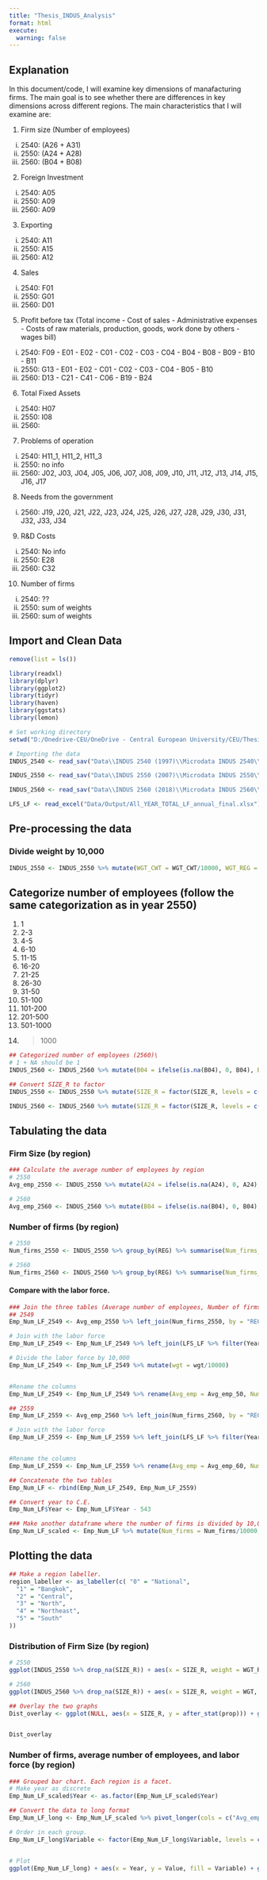 ```yaml
---
title: "Thesis_INDUS_Analysis"
format: html
execute:
  warning: false
---
```

## Explanation

In this document/code, I will examine key dimensions of manafacturing firms. The main goal is to see whether there are differences in key dimensions across different regions. The main characteristics that I will examine are:

1. Firm size (Number of employees)
  i) 2540: (A26 + A31)
  ii) 2550: (A24 + A28)
  iii) 2560: (B04 + B08)
2. Foreign Investment
  i) 2540: A05
  ii) 2550: A09
  iii) 2560: A09
3. Exporting
  i) 2540: A11
  ii) 2550: A15
  iii) 2560: A12
4. Sales
  i) 2540: F01
  ii) 2550: G01
  iii) 2560: D01
5. Profit before tax (Total income - Cost of sales - Administrative expenses - Costs of raw materials, production, goods, work done by others - wages bill)
  i) 2540: F09 - E01 - E02 - C01 - C02 - C03 - C04 - B04 - B08 - B09 - B10 - B11
  ii) 2550: G13 - E01 - E02 - C01 - C02 - C03 - C04 - B05 - B10
  iii) 2560: D13 - C21 - C41 - C06 - B19 - B24
6. Total Fixed Assets
  i) 2540: H07
  ii) 2550: I08
  iii) 2560:
7. Problems of operation
  i) 2540: H11_1, H11_2, H11_3
  ii) 2550: no info
  iii) 2560: J02, J03, J04, J05, J06, J07, J08, J09, J10, J11, J12, J13, J14, J15, J16, J17
8. Needs from the government
  i) 2560: J19, J20, J21, J22, J23, J24, J25, J26, J27, J28, J29, J30, J31, J32, J33, J34 
9. R&D Costs
  i) 2540: No info
  ii) 2550: E28
  iii) 2560: C32
10. Number of firms
  i) 2540: ??
  ii) 2550: sum of weights
  iii) 2560: sum of weights



## Import and Clean Data
```r
remove(list = ls())

library(readxl)
library(dplyr)
library(ggplot2)
library(tidyr)
library(haven)
library(ggstats)
library(lemon)

# Set working directory
setwd("D:/Onedrive-CEU/OneDrive - Central European University/CEU/Thesis/Thesis_code")

# Importing the data
INDUS_2540 <- read_sav("Data\\INDUS 2540 (1997)\\Microdata INDUS 2540\\Microdata INDUS 2540.sav")

INDUS_2550 <- read_sav("Data\\INDUS 2550 (2007)\\Microdata INDUS 2550\\Microdata INDUS 2550.sav")

INDUS_2560 <- read_sav("Data\\INDUS 2560 (2018)\\Microdata INDUS 2560\\Microdata INDUS 2560.sav")

LFS_LF <- read_excel("Data/Output/All_YEAR_TOTAL_LF_annual_final.xlsx")


```

## Pre-processing the data
### Divide weight by 10,000
```r
INDUS_2550 <- INDUS_2550 %>% mutate(WGT_CWT = WGT_CWT/10000, WGT_REG = WGT_REG/10000)

```

## Categorize number of employees (follow the same categorization as in year 2550)
1. 1
2. 2-3
3. 4-5
4. 6-10
5. 11-15
6. 16-20
7. 21-25
8. 26-30
9. 31-50
10. 51-100
11. 101-200
12. 201-500
13. 501-1000
14. > 1000

```r
## Categorized number of employees (2560)\
# 1 + NA should be 1
INDUS_2560 <- INDUS_2560 %>% mutate(B04 = ifelse(is.na(B04), 0, B04), B08 = ifelse(is.na(B08), 0, B08)) %>% mutate(SIZE_R = case_when(B04 + B08 == 1 ~ 1, B04 + B08 >= 2 & B04 + B08 <= 3 ~ 2, B04 + B08 >= 4 & B04 + B08 <= 5 ~ 3, B04 + B08 >= 6 & B04 + B08 <= 10 ~ 4, B04 + B08 >= 11 & B04 + B08 <= 15 ~ 5, B04 + B08 >= 16 & B04 + B08 <= 20 ~ 6, B04 + B08 >= 21 & B04 + B08 <= 25 ~ 7, B04 + B08 >= 26 & B04 + B08 <= 30 ~ 8, B04 + B08 >= 31 & B04 + B08 <= 50 ~ 9, B04 + B08 >= 51 & B04 + B08 <= 100 ~ 10, B04 + B08 >= 101 & B04 + B08 <= 200 ~ 11, B04 + B08 >= 201 & B04 + B08 <= 500 ~ 12, B04 + B08 >= 501 & B04 + B08 <= 1000 ~ 13, B04 + B08 > 1000 ~ 14))

```



```r
## Convert SIZE_R to factor
INDUS_2550 <- INDUS_2550 %>% mutate(SIZE_R = factor(SIZE_R, levels = c(1, 2, 3, 4, 5, 6, 7, 8, 9, 10, 11, 12, 13, 14), labels = c("1", "2-3", "4-5", "6-10", "11-15", "16-20", "21-25", "26-30", "31-50", "51-100", "101-200", "201-500", "501-1000", ">1000")))

INDUS_2560 <- INDUS_2560 %>% mutate(SIZE_R = factor(SIZE_R, levels = c(1, 2, 3, 4, 5, 6, 7, 8, 9, 10, 11, 12, 13, 14), labels = c("1", "2-3", "4-5", "6-10", "11-15", "16-20", "21-25", "26-30", "31-50", "51-100", "101-200", "201-500", "501-1000", ">1000")))


```



## Tabulating the data
### Firm Size (by region)

```r
### Calculate the average number of employees by region
# 2550
Avg_emp_2550 <- INDUS_2550 %>% mutate(A24 = ifelse(is.na(A24), 0, A24), A28 = ifelse(is.na(A28), 0, A28)) %>% group_by(REG) %>% summarise(Avg_emp_50 = weighted.mean(A24 + A28, WGT_REG, na.rm = TRUE))

# 2560
Avg_emp_2560 <- INDUS_2560 %>% mutate(B04 = ifelse(is.na(B04), 0, B04), B08 = ifelse(is.na(B08), 0, B08)) %>% group_by(REG) %>% summarise(Avg_emp_60 = weighted.mean(B04 + B08, WGT, na.rm = TRUE))

```

### Number of firms (by region)

```r
# 2550
Num_firms_2550 <- INDUS_2550 %>% group_by(REG) %>% summarise(Num_firms_50 = sum(WGT_REG, na.rm = TRUE))

# 2560
Num_firms_2560 <- INDUS_2560 %>% group_by(REG) %>% summarise(Num_firms_60 = sum(WGT, na.rm = TRUE))
```


#### Compare with the labor force.

```r
### Join the three tables (Average number of employees, Number of firms, and labor force)
## 2549
Emp_Num_LF_2549 <- Avg_emp_2550 %>% left_join(Num_firms_2550, by = "REG")

# Join with the labor force
Emp_Num_LF_2549 <- Emp_Num_LF_2549 %>% left_join(LFS_LF %>% filter(Year == 2549), by = c("REG" = "reg"))

# Divide the labor force by 10,000
Emp_Num_LF_2549 <- Emp_Num_LF_2549 %>% mutate(wgt = wgt/10000)


#Rename the columns
Emp_Num_LF_2549 <- Emp_Num_LF_2549 %>% rename(Avg_emp = Avg_emp_50, Num_firms = Num_firms_50, Labor_Force = wgt)

## 2559
Emp_Num_LF_2559 <- Avg_emp_2560 %>% left_join(Num_firms_2560, by = "REG")

# Join with the labor force
Emp_Num_LF_2559 <- Emp_Num_LF_2559 %>% left_join(LFS_LF %>% filter(Year == 2559), by = c("REG" = "reg"))


#Rename the columns
Emp_Num_LF_2559 <- Emp_Num_LF_2559 %>% rename(Avg_emp = Avg_emp_60, Num_firms = Num_firms_60, Labor_Force = wgt)

## Concatenate the two tables
Emp_Num_LF <- rbind(Emp_Num_LF_2549, Emp_Num_LF_2559)

## Convert year to C.E.
Emp_Num_LF$Year <- Emp_Num_LF$Year - 543

### Make another dataframe where the number of firms is divided by 10,000 and the labor force is divided by 1,000,000
Emp_Num_LF_scaled <- Emp_Num_LF %>% mutate(Num_firms = Num_firms/10000, Labor_Force = Labor_Force/1000000)

```



## Plotting the data

```r
## Make a region labeller.
region_labeller <- as_labeller(c( "0" = "National",
  "1" = "Bangkok",
  "2" = "Central",
  "3" = "North",
  "4" = "Northeast",
  "5" = "South"
))
```


### Distribution of Firm Size (by region)

```r
# 2550
ggplot(INDUS_2550 %>% drop_na(SIZE_R)) + aes(x = SIZE_R, weight = WGT_REG, y = after_stat(prop)) + geom_bar(stat = "prop") + facet_rep_wrap(~REG, labeller = region_labeller, ncol = 1) + labs(title = "Distribution of Firm Size (by region)", x = "Number of Employees", y = "Proportion")
```


```r

# 2560
ggplot(INDUS_2560 %>% drop_na(SIZE_R)) + aes(x = SIZE_R, weight = WGT, y = after_stat(prop)) + geom_bar(stat = "prop") + facet_rep_wrap(~REG, labeller = region_labeller, ncol = 1) + labs(title = "Distribution of Firm Size (by region)", x = "Number of Employees", y = "Proportion")


```

```r
## Overlay the two graphs
Dist_overlay <- ggplot(NULL, aes(x = SIZE_R, y = after_stat(prop))) + geom_bar(data = INDUS_2550 %>% drop_na(SIZE_R), aes(weight = WGT_REG, fill = "2006"), stat = "prop", alpha = 0.4) + geom_bar(data = INDUS_2560 %>% drop_na(SIZE_R), aes(weight = WGT, fill = "2016"), stat = "prop", alpha = 0.4) + facet_rep_wrap(~REG, labeller = region_labeller, ncol = 1) + labs(title = "Distribution of Firm Size (by region)", x = "Number of Employees", y = "Proportion") + labs(fill = "Year") + theme(legend.position = "bottom")


Dist_overlay


```

### Number of firms, average number of employees, and labor force (by region)

```r
### Grouped bar chart. Each region is a facet.
# Make year as discrete
Emp_Num_LF_scaled$Year <- as.factor(Emp_Num_LF_scaled$Year)

## Convert the data to long format
Emp_Num_LF_long <- Emp_Num_LF_scaled %>% pivot_longer(cols = c("Avg_emp", "Num_firms", "Labor_Force"), names_to = "Variable", values_to = "Value")

# Order in each group.
Emp_Num_LF_long$Variable <- factor(Emp_Num_LF_long$Variable, levels = c("Avg_emp", "Num_firms", "Labor_Force"))


# Plot
ggplot(Emp_Num_LF_long) + aes(x = Year, y = Value, fill = Variable) + geom_col(position = "dodge") + facet_wrap(~REG, labeller = region_labeller, ncol = 2) + labs(title = "Number of firms, average number of employees, and labor force (by region)", x = "Year", y = "Value") + theme(legend.position = "bottom") + scale_fill_manual(values = c("blue", "red", "green"), labels = c("Average number of employees", "Number of firms (10,000)", "Labor force (millions)")) + theme(legend.position = "bottom", legend.title = element_blank())


```


